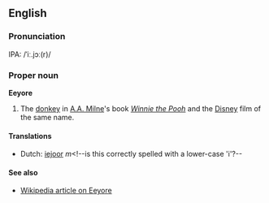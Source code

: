 ==English==
===Pronunciation===
IPA: /ˈiː.jɔː(r)/

===Proper noun===
'''Eeyore'''

#The [[donkey]] in [[w:A. A. Milne|A.A. Milne]]'s book ''[[w:Winnie the Pooh|Winnie the Pooh]]'' and the [[w:Disney|Disney]] film of the same name.

====Translations====
*Dutch: [[iejoor]] ''m''<!--is this correctly spelled with a lower-case 'i'?--

====See also====
*[[w:Eeyore|Wikipedia article on Eeyore]]